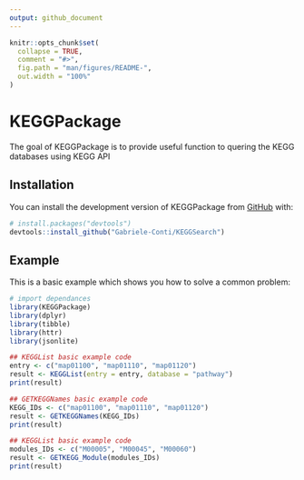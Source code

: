 ```yaml
---
output: github_document
---
```


<!-- README.md is generated from README.Rmd. Please edit that file -->

```r
knitr::opts_chunk$set(
  collapse = TRUE,
  comment = "#>",
  fig.path = "man/figures/README-",
  out.width = "100%"
)
```

# KEGGPackage

<!-- badges: start -->
<!-- badges: end -->

The goal of KEGGPackage is to provide useful function to quering the KEGG databases using KEGG API

## Installation

You can install the development version of KEGGPackage from [GitHub](https://github.com/) with:

``` r
# install.packages("devtools")
devtools::install_github("Gabriele-Conti/KEGGSearch")
```

## Example

This is a basic example which shows you how to solve a common problem:

```r
# import dependances
library(KEGGPackage)
library(dplyr)
library(tibble)
library(httr)
library(jsonlite)

## KEGGList basic example code
entry <- c("map01100", "map01110", "map01120")
result <- KEGGList(entry = entry, database = "pathway")
print(result)

## GETKEGGNames basic example code
KEGG_IDs <- c("map01100", "map01110", "map01120")
result <- GETKEGGNames(KEGG_IDs)
print(result)

## KEGGList basic example code
modules_IDs <- c("M00005", "M00045", "M00060")
result <- GETKEGG_Module(modules_IDs)
print(result)

```
